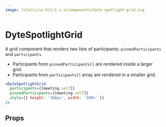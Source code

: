 ```yaml
---
image: /static/ui-kit/1.x.x/components/dyte-spotlight-grid.svg
---
```


# DyteSpotlightGrid

A grid component that renders two lists of participants: `pinnedParticipants`
and `participants`.

- Participants from `pinnedParticipants[]` are rendered inside a larger grid.
- Participants from `participants[]` array are rendered in a smaller grid.

```jsx live
<DyteSpotlightGrid
  participants={[meeting.self]}
  pinnedParticipants={[meeting.self]}
  style={{ height: '360px', width: '100%' }}
/>
```

## Props

<PropsTable of="dyte-spotlight-grid" />
